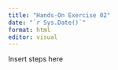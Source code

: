 ```yaml
---
title: "Hands-On Exercise 02"
date: "`r Sys.Date()`"
format: html
editor: visual
---
```


Insert steps here
